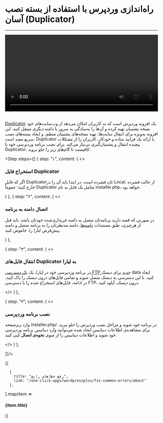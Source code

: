 


<Layout>
<Head>
<title>مستندات راه‌اندازی وردپرس با دوپلیکیتور (Duplicator) - لیارا</title>
</Head>

# راه‌اندازی وردپرس با استفاده از بسته نصب آسان (Duplicator)
<hr className="mb-2" />

<video
src="https://files.liara.ir/liara/wordpress/wordpress-duplicator.mp4"
controls="controls"
className="block w-full"
width="100%"
/>

<br />
<a href="https://wordpress.org/plugins/duplicator/" className="blue-link">Duplicator</a>  یک افزونه وردپرس است که به کاربران امکان می‌دهد از وب‌سایت‌های خود نسخه پشتیبان تهیه کرده و آن‌ها را به‌سادگی به سرور یا دامنه دیگری منتقل کنند. این افزونه به‌ویژه برای انتقال سایت‌ها، تهیه نسخه‌های پشتیبان منظم، و ایجاد بسته‌های نصب سریع مفید است. Duplicator با ارائه یک فرایند ساده و خودکار، کاربران را از مشکلات پیچیده انتقال و پشتیبان‌گیری بی‌نیاز می‌کند.
برای نصب برنامه وردپرسی خود با Duplicator، کافیست تا گام‌های زیر را جلو بروید:
<div className="h-2" />


<Step  steps={[
{
step: "۱",
content: (
<>
<h3>استخراج فایل Duplicator</h3>   
<p>
اگر که فایل Duplicatorتان فشرده است، در ابتدا باید آن را در Local، از حالت فشرده خارج کنید؛ عموماً Duplicator شامل یک فایل به نام <Important>installer.php</Important>، خواهد بود.
</p>
</>
)
},
{
step: "۲",
content: (
<>
<h3>اتصال دامنه به برنامه</h3>
<p>
در صورتی که قصد دارید برنامه‌تان متصل به دامنه خریداری‌شده خودتان باشد، باید قبل از هرچیزی، طبق مستندات <a href="/paas/domains/about" className="blue-link">دامنه‌ها</a>، دامنه مدنظرتان را به برنامه متصل و دامنه پیش‌فرض لیارا را، خاموش کنید.
</p>
</>
)
},

{
step: "۳",
content: (
<>
<h3>انتقال فایل‌های Duplicator  به لیارا</h3>
<p>
    در برنامه وردپرسی خود در لیارا، یک <a href="/paas/disks/ftp-access" className="blue-link">یک دسترسی FTP جدید</a> برای دیسک <Important>data</Important> ایجاد کنید. با این دسترسی به دیسک متصل شوید و تمامی فایل‌های درون دیسک را پاک کنید.
    در ادامه، فایل‌های استخراج شده را با دسترسی FTP، درون دیسک، آپلود کنید.
</p>


</>
)
},

{
step: "۳",
content: (
<>
<h3>نصب برنامه وردپرسی</h3>
<p>
    وارد زیرصفحه <Important>installer.php/</Important> در برنامه خود شوید و مراحل نصب وردپرس را جلو ببرید. 
    برای مشاهده‌ی اطلاعات دیتابیس ایجاد شده می‌توانید وارد دیتابیس برنامه وردپرسی خود شوید و اطلاعات دیتابیس را از منوی <b>نحوه‌ی اتصال</b> کپی کنید.

</p>


</>
)
},

]}/>


<Section id="see-also" title="همچنین بخوانید:" />

<div className='h-2' />
<div className="grid md:grid-cols-1 gap-4">
            {[
    
      {
        title: "رفع خطاهای رایج",
        link: "/one-click-apps/wordpressplus/fix-common-errors/about"
      },
  ].map(item =>
    <Link href={item.link}>
    <Card className="flex cursor-pointer w-full items-center justify-between">
        <div className="flex items-center gap-3">
        <h4>
            {item.title}
        </h4>
        </div>
        <GoArrowLeft className="ml-1" />
    </Card>
    </Link>
            )}
</div>

</Layout>